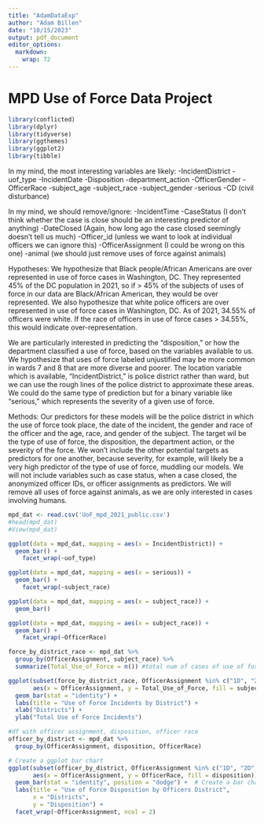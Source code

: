 ```yaml
---
title: "AdamDataExp"
author: "Adam Billen"
date: "10/15/2023"
output: pdf_document
editor_options: 
  markdown: 
    wrap: 72
---
```


# MPD Use of Force Data Project

```r
library(conflicted)
library(dplyr)
library(tidyverse)
library(ggthemes)
library(ggplot2)
library(tibble)
```

In my mind, the most interesting variables are likely: -IncidentDistrict
-uof_type -IncidentDate -Disposition -department_action -OfficerGender
-OfficerRace -subject_age -subject_race -subject_gender -serious -CD
(civil disturbance)

In my mind, we should remove/ignore: -IncidentTime -CaseStatus (I don't
think whether the case is close should be an interesting predictor of
anything) -DateClosed (Again, how long ago the case closed seemingly
doesn't tell us much) -Officer_id (unless we want to look at individual
officers we can ignore this) -OfficerAssignment (I could be wrong on
this one) -animal (we should just remove uses of force against animals)

Hypotheses: We hypothesize that Black people/African Americans are over
represented in use of force cases in Washington, DC. They represented
45% of the DC population in 2021, so if \> 45% of the subjects of uses
of force in our data are Black/African American, they would be over
represented. We also hypothesize that white police officers are over
represented in use of force cases in Washington, DC. As of 2021, 34.55%
of officers were white. If the race of officers in use of force cases \>
34.55%, this would indicate over-representation.

We are particularly interested in predicting the "disposition," or how
the department classified a use of force, based on the variables
available to us. We hypothesize that uses of force labeled unjustified
may be more common in wards 7 and 8 that are more diverse and poorer.
The location variable which is available, "IncidentDistrict," is police
district rather than ward, but we can use the rough lines of the police
district to approximate these areas. We could do the same type of
prediction but for a binary variable like "serious," which represents
the severity of a given use of force.

Methods: Our predictors for these models will be the police district in
which the use of force took place, the date of the incident, the gender
and race of the officer and the age, race, and gender of the subject.
The target wil be the type of use of force, the disposition, the
department action, or the severity of the force. We won't include the
other potential targets as predictors for one another, because severity,
for example, will likely be a very high predictor of the type of use of
force, muddling our models. We will not include variables such as case
status, when a case closed, the anonymized officer IDs, or officer
assignments as predictors. We will remove all uses of force against
animals, as we are only interested in cases involving humans.

```r
mpd_dat <- read.csv('UoF_mpd_2021_public.csv')
#head(mpd_dat)
#View(mpd_dat)

ggplot(data = mpd_dat, mapping = aes(x = IncidentDistrict)) + 
  geom_bar() +
    facet_wrap(~uof_type)

```

```r
ggplot(data = mpd_dat, mapping = aes(x = serious)) + 
  geom_bar() +
    facet_wrap(~subject_race)

```

```r
ggplot(data = mpd_dat, mapping = aes(x = subject_race)) + 
  geom_bar()

```

```r
ggplot(data = mpd_dat, mapping = aes(x = subject_race)) + 
  geom_bar() +
    facet_wrap(~OfficerRace)
```

```r
force_by_district_race <- mpd_dat %>%
  group_by(OfficerAssignment, subject_race) %>%
  summarize(Total_Use_of_Force = n()) #total num of cases of use of force
```

```r
ggplot(subset(force_by_district_race, OfficerAssignment %in% c("1D", "2D", "3D", "4D", "5D", "6D", "7D")), 
       aes(x = OfficerAssignment, y = Total_Use_of_Force, fill = subject_race)) +
  geom_bar(stat = "identity") +
  labs(title = "Use of Force Incidents by District") +
  xlab("Districts") +
  ylab("Total Use of Force Incidents")

```

```r
#df with officer assignment, disposition, officer race
officer_by_district <- mpd_dat %>%
  group_by(OfficerAssignment, disposition, OfficerRace)
```

```r
# Create a ggplot bar chart
ggplot(subset(officer_by_district, OfficerAssignment %in% c("1D", "2D", "3D", "4D", "5D", "6D", "7D")), 
       aes(x = OfficerAssignment, y = OfficerRace, fill = disposition)) +
  geom_bar(stat = "identity", position = "dodge") +  # Create a bar chart
  labs(title = "Use of Force Disposition by Officers District",
       x = "Districts",
       y = "Disposition") +
  facet_wrap(~OfficerAssignment, ncol = 2) 
```

```r

```
